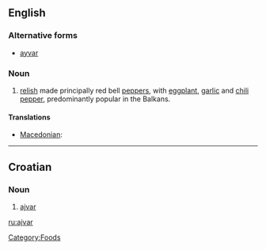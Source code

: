 {{wikipedia}}
==English==

===Alternative forms===
*[[ayvar]]

===Noun===
{{en-noun|-}}

# [[relish]] made principally red bell [[pepper]]s, with [[eggplant]], [[garlic]] and [[chili pepper]], predominantly popular in the Balkans.

====Translations====
{{trans-top|a kind of relish}}
{{trans-mid}}
* [[Macedonian]]: {{t|mk|ајвар|m|tr=ájvar|sc=Cyrl}}
{{trans-bottom}}

----

==Croatian==

===Noun===
{{hr-noun|m}}

# [[#English|ajvar]]

[[ru:ajvar]]

[[Category:Foods]]